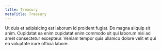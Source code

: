 ```yaml
---
title: Treasury
metaTitle: Treasury
---
```

Ut duis et adipisicing est laborum id proident fugiat. Do magna aliquip sit anim. Cupidatat ea enim cupidatat enim commodo sit qui laborum nisi ad amet consectetur excepteur. Veniam tempor quis ullamco dolore velit et qui ea voluptate irure officia labore.